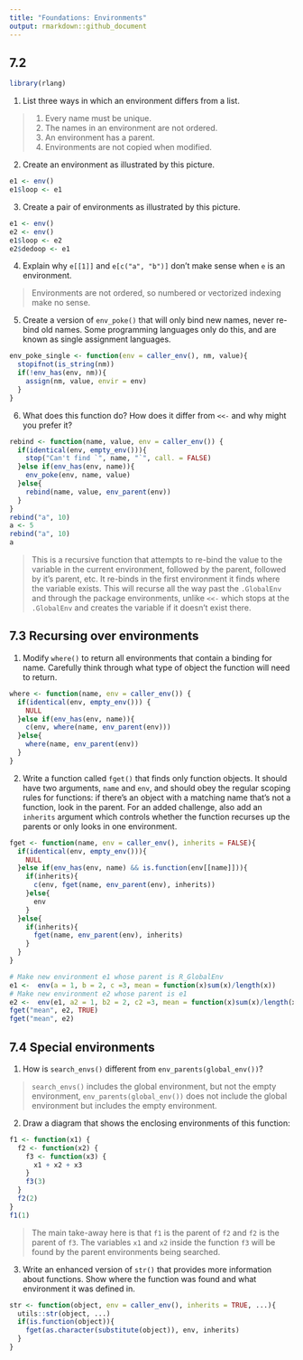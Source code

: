 ```yaml
---
title: "Foundations: Environments"
output: rmarkdown::github_document
---
```


## 7.2

```r
library(rlang)
````

1. List three ways in which an environment differs from a list.

> 1. Every name must be unique.
  1. The names in an environment are not ordered.
  1. An environment has a parent.
  1. Environments are not copied when modified.
  
2. Create an environment as illustrated by this picture.

```r
e1 <- env()
e1$loop <- e1
```

3. Create a pair of environments as illustrated by this picture.

```r
e1 <- env()
e2 <- env()
e1$loop <- e2
e2$dedoop <- e1
```

4. Explain why `e[[1]]` and `e[c("a", "b")]` don’t make sense when `e` is an environment.

> Environments are not ordered, so numbered or vectorized indexing make no sense.

5. Create a version of `env_poke()` that will only bind new names, never re-bind old names. Some programming languages only do this, and are known as single assignment languages.

```r
env_poke_single <- function(env = caller_env(), nm, value){
  stopifnot(is_string(nm))
  if(!env_has(env, nm)){
    assign(nm, value, envir = env)
  }
}
```

6. What does this function do? How does it differ from `<<-` and why might you prefer it?

```r
rebind <- function(name, value, env = caller_env()) {
  if(identical(env, empty_env())){
    stop("Can't find `", name, "`", call. = FALSE)
  }else if(env_has(env, name)){
    env_poke(env, name, value)
  }else{
    rebind(name, value, env_parent(env))
  }
}
rebind("a", 10)
a <- 5
rebind("a", 10)
a
```

> This is a recursive function that attempts to re-bind the value to the variable in the current environment, followed by the parent, followed by it's parent, etc. It re-binds in the first environment it finds where the variable exists. This will recurse all the way past the `.GlobalEnv` and through the package environments, unlike `<<-` which stops at the `.GlobalEnv` and creates the variable if it doesn't exist there.

## 7.3 Recursing over environments

1. Modify `where()` to return all environments that contain a binding for name. Carefully think through what type of object the function will need to return.

```r
where <- function(name, env = caller_env()) {
  if(identical(env, empty_env())) {
    NULL
  }else if(env_has(env, name)){
    c(env, where(name, env_parent(env)))
  }else{
    where(name, env_parent(env))
  }
}
```

2. Write a function called `fget()` that finds only function objects. It should have two arguments, `name` and `env`, and should obey the regular scoping rules for functions: if there’s an object with a matching name that’s not a function, look in the parent. For an added challenge, also add an `inherits` argument which controls whether the function recurses up the parents or only looks in one environment.

```r
fget <- function(name, env = caller_env(), inherits = FALSE){
  if(identical(env, empty_env())){
    NULL
  }else if(env_has(env, name) && is.function(env[[name]])){
    if(inherits){
      c(env, fget(name, env_parent(env), inherits))
    }else{
      env
    }
  }else{
    if(inherits){
      fget(name, env_parent(env), inherits)
    }
  }
}

# Make new environment e1 whose parent is R_GlobalEnv
e1 <-  env(a = 1, b = 2, c =3, mean = function(x)sum(x)/length(x))
# Make new environment e2 whose parent is e1
e2 <-  env(e1, a2 = 1, b2 = 2, c2 =3, mean = function(x)sum(x)/length(x))
fget("mean", e2, TRUE)
fget("mean", e2)
```

## 7.4 Special environments

1. How is `search_envs()` different from `env_parents(global_env())`?

> `search_envs()` includes the global environment, but not the empty environment, `env_parents(global_env())` does not include the global environment but includes the empty environment.

2. Draw a diagram that shows the enclosing environments of this function:

```r
f1 <- function(x1) {
  f2 <- function(x2) {
    f3 <- function(x3) {
      x1 + x2 + x3
    }
    f3(3)
  }
  f2(2)
}
f1(1)
```
> The main take-away here is that `f1` is the parent of `f2` and `f2` is the parent of `f3`. The variables `x1` and `x2` inside the function `f3` will be found by the parent environments being searched.

3. Write an enhanced version of `str()` that provides more information about functions. Show where the function was found and what environment it was defined in.

```r
str <- function(object, env = caller_env(), inherits = TRUE, ...){
  utils::str(object, ...)
  if(is.function(object)){
    fget(as.character(substitute(object)), env, inherits)    
  }
}
```
